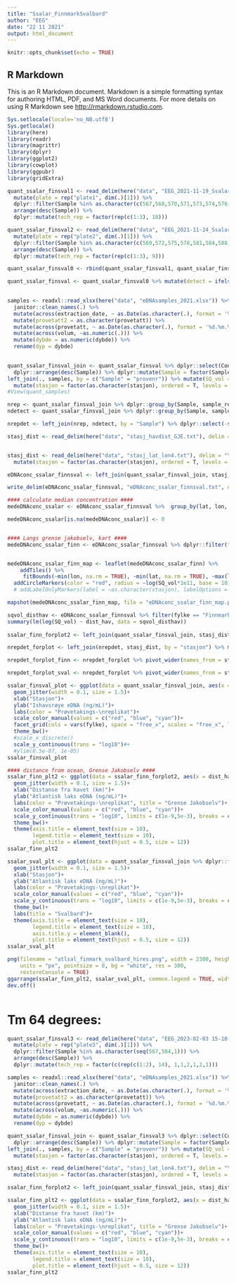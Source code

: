 ```yaml
---
title: "Ssalar_FinnmarkSvalbard"
author: "EEG"
date: "22 11 2021"
output: html_document
---
```


```r
knitr::opts_chunk$set(echo = TRUE)
```

## R Markdown

This is an R Markdown document. Markdown is a simple formatting syntax for authoring HTML, PDF, and MS Word documents. For more details on using R Markdown see <http://rmarkdown.rstudio.com>.
```r
Sys.setlocale(locale='no_NB.utf8')
Sys.getlocale()
library(here)
library(readr)
library(magrittr)
library(dplyr)
library(ggplot2)
library(cowplot)
library(ggpubr)
library(gridExtra)
```


```r
quant_ssalar_finsval1 <- read_delim(here("data", "EEG_2021-11-19_Ssalar_FinmSvalb_2samp3repsCFX96_054.txt")) %>% 
  mutate(plate = rep("plate1", dim(.)[1])) %>% 
  dplyr::filter(Sample %in% as.character(c(567,568,570,571,573,574,576,577,579,580,582,583,586,587,589,590,592,593))) %>% 
  arrange(desc(Sample)) %>%
  dplyr::mutate(tech_rep = factor(rep(c(1:3), 18)))

quant_ssalar_finsval2 <- read_delim(here("data", "EEG_2021-11-24_Ssalar_svalfinnm_plate2_CFX96_054.txt")) %>% 
  mutate(plate = rep("plate2", dim(.)[1])) %>% 
  dplyr::filter(Sample %in% as.character(c(569,572,575,578,581,584,588,591,594))) %>% 
  arrange(desc(Sample)) %>%
  dplyr::mutate(tech_rep = factor(rep(c(1:3), 9)))

quant_ssalar_finsval0 <- rbind(quant_ssalar_finsval1, quant_ssalar_finsval2)

quant_ssalar_finsval <- quant_ssalar_finsval0 %>% mutate(detect = ifelse(SQ == "NaN", 0, 1))

 
samples <- readxl::read_xlsx(here("data", "eDNAsamples_2021.xlsx")) %>%
  janitor::clean_names(.) %>% 
  mutate(across(extraction_date, ~ as.Date(as.character(.), format = '%Y-%m-%d'))) %>%
  mutate(provetatt2 = as.character(provetatt)) %>%
  mutate(across(provetatt, ~ as.Date(as.character(.), format = '%d.%m.%Y'))) %>%
  mutate(across(volum, ~as.numeric(.))) %>% 
  mutate(dybde = as.numeric(dybde)) %>% 
  rename(dyp = dybde)
  

```

```r
quant_ssalar_finsval_join <- quant_ssalar_finsval %>% dplyr::select(Content, Sample, Cq, SQ, plate, detect, tech_rep) %>%  dplyr::mutate(SQ = as.numeric(SQ)) %>% 
  dplyr::arrange(desc(Sample)) %>% dplyr::mutate(Sample = factor(Sample)) %>% 
left_join(., samples, by = c("Sample" = "provenr")) %>% mutate(SQ_vol = SQ/volum) %>% 
  mutate(stasjon = factor(as.character(stasjon), ordered = T, levels = c("4","3","2","1","5","6", "TV", "BT", "LS")))
#View(quant_samples)

nrep <- quant_ssalar_finsval_join %>% dplyr::group_by(Sample, sample_rep, stasjon) %>% count()
ndetect <- quant_ssalar_finsval_join %>% dplyr::group_by(Sample, sample_rep, stasjon) %>% summarise(num_detect = sum(detect))

nrepdet <- left_join(nrep, ndetect, by = "Sample") %>% dplyr::select(-sample_rep.y, -stasjon.y) %>% rename(stasjon = stasjon.x, sample_rep = sample_rep.x)

stasj_dist <- read_delim(here("data", "stasj_havdist_GJE.txt"), delim = "\t") %>% mutate(stasjon = factor(as.character(stasjon), ordered = T, levels = c("4","3","2","1","5","6", "TV", "BT", "LS")))


stasj_dist <- read_delim(here("data", "stasj_lat_lon4.txt"), delim = "\t") %>% dplyr::filter(fylke %in% c("Finnmark")) %>% 
  mutate(stasjon = factor(as.character(stasjon), ordered = T, levels = c("4","3","2","1","5","6", "TV", "BT", "LS")))

eDNAconc_ssalar_finnsval <- left_join(quant_ssalar_finsval_join, stasj_dist, by = c("innsjo" = "innsjo", "stasjon" = "stasjon", "dyp" = "dyp")) %>% dplyr::select(Sample, Cq, SQ, sample_rep, tech_rep, dyp, stasjon, innsjo, fylke.y, volum, SQ_vol, lat, lon, provetatt, dist_hav) %>% rename(fylke = "fylke.y")

write_delim(eDNAconc_ssalar_finnsval, "eDNAconc_ssalar_finnsval.txt", delim = "\t")

#### calculate median concentration ####
medeDNAconc_ssalar <- eDNAconc_ssalar_finnsval %>%  group_by(lat, lon, stasjon, fylke) %>% summarise_if(is.numeric, ~median(., na.rm = T))

medeDNAconc_ssalar[is.na(medeDNAconc_ssalar)] <- 0


#### Langs grense jakobselv, kart ####
medeDNAconc_ssalar_finn <- eDNAconc_ssalar_finnsval %>% dplyr::filter(fylke == "Finnmark")


medeDNAconc_ssalar_finn_map <- leaflet(medeDNAconc_ssalar_finn) %>% 
    addTiles() %>% 
     fitBounds(~min(lon, na.rm = TRUE), ~min(lat, na.rm = TRUE), ~max(lon, na.rm = TRUE), ~max(lat, na.rm = TRUE)+0.04) %>% 
  addCircleMarkers(color = "red", radius = ~log(SQ_vol*1e11, base = 10)) #%>% 
  # addLabelOnlyMarkers(label = ~as.character(stasjon), labelOptions = labelOptions(noHide = T, direction = 'left', textOnly = T, textsize = "20px"))

mapshot(medeDNAconc_ssalar_finn_map, file = "eDNAconc_ssalar_finn_map.png")

sqvol_disthav <- eDNAconc_ssalar_finnsval %>% filter(fylke == "Finnmark") %>% group_by(dist_hav) %>% summarise_if(is.numeric, ~mean(., na.rm =T))
summary(lm(log(SQ_vol) ~ dist_hav, data = sqvol_disthav))
  
ssalar_finn_forplot2 <- left_join(quant_ssalar_finsval_join, stasj_dist, by = "stasjon")

nrepdet_forplot <- left_join(nrepdet, stasj_dist, by = "stasjon") %>% mutate(fraction = stringr::str_c(num_detect, n, sep = "/")) %>% ungroup() %>% dplyr::select(sample_rep, stasjon, fraction)

nrepdet_forplot_finn <- nrepdet_forplot %>% pivot_wider(names_from = stasjon, values_from = fraction) %>% dplyr::select(`4`, `3`, `2`, `1`, `5`, `6`)

nrepdet_forplot_sval <- nrepdet_forplot %>% pivot_wider(names_from = stasjon, values_from = fraction) %>% dplyr::select(BT, LS, TV)
```

```r
ssalar_finsval_plot <- ggplot(data = quant_ssalar_finsval_join, aes(x = factor(stasjon, ordered = T, levels =   c("4","3","2","1","5","6", "TV", "BT", "LS")), y = SQ_vol, color = sample_rep, text = Sample))+
  geom_jitter(width = 0.1, size = 1.5)+
  xlab("Stasjon")+
  ylab("Ishavsrøye eDNA (ng/mL)")+
  labs(color = "Prøvetakings-\nreplikat")+
  scale_color_manual(values = c("red", "blue", "cyan"))+
  facet_grid(cols = vars(fylke), space = "free_x", scales = "free_x", labeller = as_labeller(c("Finnmark" = "Finnmark - Grense Jakobselv", "Svalbard" = "Svalbard")))+
  theme_bw()+
  #scale_x_discrete()
  scale_y_continuous(trans = "log10")#+
  #ylim(0.5e-07, 1e-05)
ssalar_finsval_plot

#### distance from ocean, Grense Jakobselv ####
ssalar_finn_plt2 <- ggplot(data = ssalar_finn_forplot2, aes(x = dist_hav, y = SQ_vol, color = sample_rep))+
  geom_jitter(width = 0.1, size = 1.5)+
  xlab("Distanse fra havet (km)")+
  ylab("Atlantisk laks eDNA (ng/mL)")+
  labs(color = "Prøvetakings-\nreplikat", title = "Grense Jakobselv")+
  scale_color_manual(values = c("red", "blue", "cyan"))+
  scale_y_continuous(trans = "log10", limits = c(1e-9,5e-3), breaks = c(1e-3, 1e-4, 1e-5, 1e-6, 1e-7, 1e-8, 1e-9))+
  theme_bw()+
  theme(axis.title = element_text(size = 10),
        legend.title = element_text(size = 10),
        plot.title = element_text(hjust = 0.5, size = 12))
ssalar_finn_plt2

ssalar_sval_plt <- ggplot(data = quant_ssalar_finsval_join %>% dplyr::filter(fylke == "Svalbard"), aes(x = stasjon, y = SQ_vol, color = sample_rep))+
  geom_jitter(width = 0.1, size = 1.5)+
  xlab("Stasjon")+
  ylab("Atlantisk laks eDNA (ng/mL)")+
  labs(color = "Prøvetakings-\nreplikat")+
  scale_color_manual(values = c("red", "blue", "cyan"))+
  scale_y_continuous(trans = "log10", limits = c(1e-9,5e-3), breaks = c(1e-3, 1e-4, 1e-5, 1e-6, 1e-7, 1e-8, 1e-9), labels = NULL)+
  theme_bw()+
  labs(title = "Svalbard")+
  theme(axis.title = element_text(size = 10),
        legend.title = element_text(size = 10),
        axis.title.y = element_blank(),
        plot.title = element_text(hjust = 0.5, size = 12))
ssalar_sval_plt

png(filename = "atlsal_finmark_svalbard_hires.png", width = 2300, height = 1000,
    units = "px", pointsize = 8, bg = "white", res = 300,
    restoreConsole = TRUE)
ggarrange(ssalar_finn_plt2, ssalar_sval_plt, common.legend = TRUE, widths = c(2,1))
dev.off()



```

# Tm 64 degrees:
```r
quant_ssalar_finsval3 <- read_delim(here("data", "EEG_2023-02-03 15-10-29_CFXTOUCH_Ssalar_Tm64_GJE_Torskv.txt")) %>% 
  mutate(plate = rep("plate3", dim(.)[1])) %>% 
  dplyr::filter(Sample %in% as.character(seq(567,584,1))) %>% 
  arrange(desc(Sample)) %>%
  dplyr::mutate(tech_rep = factor(c(rep(c(1:2), 14), 1,1,2,1,2,1)))

samples <- readxl::read_xlsx(here("data", "eDNAsamples_2021.xlsx")) %>%
  janitor::clean_names(.) %>% 
  mutate(across(extraction_date, ~ as.Date(as.character(.), format = '%Y-%m-%d'))) %>%
  mutate(provetatt2 = as.character(provetatt)) %>%
  mutate(across(provetatt, ~ as.Date(as.character(.), format = '%d.%m.%Y'))) %>%
  mutate(across(volum, ~as.numeric(.))) %>% 
  mutate(dybde = as.numeric(dybde)) %>% 
  rename(dyp = dybde)

quant_ssalar_finsval_join <- quant_ssalar_finsval3 %>% dplyr::select(Content, Sample, Cq, SQ, plate, tech_rep) %>%  dplyr::mutate(SQ = as.numeric(SQ)) %>% 
  dplyr::arrange(desc(Sample)) %>% dplyr::mutate(Sample = factor(Sample)) %>% 
left_join(., samples, by = c("Sample" = "provenr")) %>% mutate(SQ_vol = SQ/volum) %>% 
  mutate(stasjon = factor(as.character(stasjon), ordered = T, levels = c("4","3","2","1","5","6", "TV", "BT", "LS")))

stasj_dist <- read_delim(here("data", "stasj_lat_lon4.txt"), delim = "\t") %>% dplyr::filter(fylke %in% c("Finnmark")) %>% 
  mutate(stasjon = factor(as.character(stasjon), ordered = T, levels = c("4","3","2","1","5","6", "TV", "BT", "LS")))

ssalar_finn_forplot2 <- left_join(quant_ssalar_finsval_join, stasj_dist, by = "stasjon")

ssalar_finn_plt2 <- ggplot(data = ssalar_finn_forplot2, aes(x = dist_hav, y = SQ_vol, color = sample_rep))+
  geom_jitter(width = 0.1, size = 1.5)+
  xlab("Distanse fra havet (km)")+
  ylab("Atlantisk laks eDNA (ng/mL)")+
  labs(color = "Prøvetakings-\nreplikat", title = "Grense Jakobselv")+
  scale_color_manual(values = c("red", "blue", "cyan"))+
  scale_y_continuous(trans = "log10", limits = c(1e-9,5e-3), breaks = c(1e-3, 1e-4, 1e-5, 1e-6, 1e-7, 1e-8, 1e-9))+
  theme_bw()+
  theme(axis.title = element_text(size = 10),
        legend.title = element_text(size = 10),
        plot.title = element_text(hjust = 0.5, size = 12))
ssalar_finn_plt2

```

